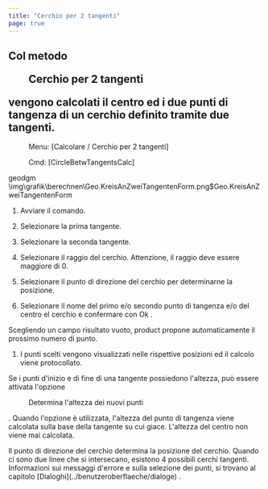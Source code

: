 ```yaml
---
title: "Cerchio per 2 tangenti"
page: true
---
```

## Col metodo  <Menu>Cerchio per 2 tangenti</Menu>  vengono calcolati il centro ed i due punti di tangenza di un cerchio definito tramite due tangenti.
 <Menu> Menu: [Calcolare / Cerchio per 2 tangenti] </Menu> 
 <Menu> Cmd: [CircleBetwTangentsCalc] </Menu> 

 <Placeholder>geodgm</Placeholder><Image>\img\grafik\berechnen\Geo.KreisAnZweiTangentenForm.png$Geo.KreisAnZweiTangentenForm</Image>


1. Avviare il comando.

2. Selezionare la prima tangente. 

3. Selezionare la seconda tangente.

4. Selezionare il raggio del cerchio. Attenzione, il raggio deve essere maggiore di 0.

5. Selezionare il punto di direzione del cerchio per determinarne la posizione.

6. Selezionare il nome del primo e/o secondo punto di tangenza e/o del centro el cerchio e confermare con <Border>   Ok   </Border> .



<Success>
Scegliendo un campo risultato vuoto,  <Placeholder>product</Placeholder> propone automaticamente il prossimo numero di punto.
</Success>


1. I punti scelti vengono visualizzati nelle rispettive posizioni ed il calcolo viene protocollato.




Se i punti d&#39;inizio e di fine di una tangente possiedono l&#39;altezza, pu&#242; essere attivata l&#39;opzione  <Menu>Determina l'altezza dei nuovi punti</Menu> . Quando l&#39;opzione &#232; utilizzata, l&#39;altezza del punto di tangenza viene calcolata sulla base della tangente su cui giace. L&#39;altezza del centro non viene mai calcolata.

<Success>
Il punto di direzione del cerchio determina la posizione del cerchio. Quando ci sono due linee che si intersecano, esistono 4 possibili cerchi tangenti.
</Success>

<Success>
Informazioni sui messaggi d&#39;errore e sulla selezione dei punti, si trovano al capitolo [Dialoghi](../benutzeroberflaeche/dialoge)
.
</Success>
